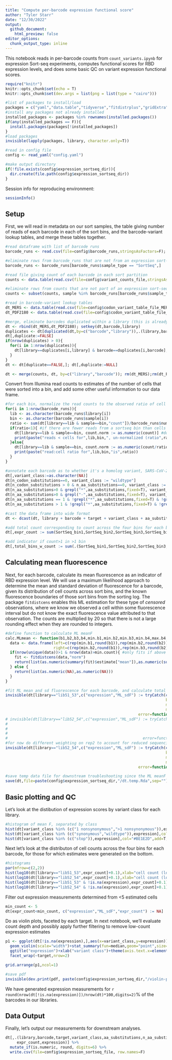 ```yaml
---
title: "Compute per-barcode expression functional score"
author: "Tyler Starr"
date: "12/30/2022"
output:
  github_document:
    html_preview: false
editor_options: 
  chunk_output_type: inline
---
```

This notebook reads in per-barcode counts from `count_variants.ipynb` for expression Sort-seq experiments, computes functional scores for RBD expression levels, and does some basic QC on variant expression functional scores.

```r
require("knitr")
knitr::opts_chunk$set(echo = T)
knitr::opts_chunk$set(dev.args = list(png = list(type = "cairo")))

#list of packages to install/load
packages = c("yaml","data.table","tidyverse","fitdistrplus","gridExtra")
#install any packages not already installed
installed_packages <- packages %in% rownames(installed.packages())
if(any(installed_packages == F)){
  install.packages(packages[!installed_packages])
}
#load packages
invisible(lapply(packages, library, character.only=T))

#read in config file
config <- read_yaml("config.yaml")

#make output directory
if(!file.exists(config$expression_sortseq_dir)){
  dir.create(file.path(config$expression_sortseq_dir))
}
```
Session info for reproducing environment:
```r
sessionInfo()
```

## Setup
First, we will read in metadata on our sort samples, the table giving number of reads of each barcode in each of the sort bins, and the barcode-variant lookup tables, and merge these tables together.

```r
#read dataframe with list of barcode runs
barcode_runs <- read.csv(file=config$barcode_runs,stringsAsFactors=F); barcode_runs <- subset(barcode_runs, select=-c(R1))

#eliminate rows from barcode_runs that are not from an expression sort-seq experiment
barcode_runs <- barcode_runs[barcode_runs$sample_type == "SortSeq",]

#read file giving count of each barcode in each sort partition
counts <- data.table(read.csv(file=config$variant_counts_file,stringsAsFactors=F))

#eliminate rows from counts that are not part of an expression sort-seq bin
counts <- subset(counts, sample %in% barcode_runs[barcode_runs$sample_type=="SortSeq","sample"])

#read in barcode-variant lookup tables
dt_MERS <- data.table(read.csv(file=config$codon_variant_table_file_MERS,stringsAsFactors=F))
dt_PDF2180 <- data.table(read.csv(file=config$codon_variant_table_file_PDF2180,stringsAsFactors=F))

#merge, eliminate barcodes duplicated within a library (this is already done)
dt <- rbind(dt_MERS,dt_PDF2180); setkey(dt,barcode,library)
duplicates <- dt[duplicated(dt,by=c("barcode","library")),.(library,barcode)] #the data.table duplciates function annoyingly only flags the first of each duplicate so doesn't intrinsically allow removal of both of the entries of the duplicate. So, flat what are duplciates, and then remove
dt[,duplicate:=FALSE]
if(nrow(duplicates) > 0){
  for(i in 1:nrow(duplicates)){
    dt[library==duplicates[i,library] & barcode==duplicates[i,barcode],duplicate:=TRUE]
  }
}
dt <- dt[duplicate==FALSE,]; dt[,duplicate:=NULL]

dt <- merge(counts, dt, by=c("library","barcode")); rm(dt_MERS);rm(dt_PDF2180);rm(counts); rm(duplicates)

```
 Convert from Illumina read counts to estimates of the number of cells that were sorted into a bin, and add some other useful information to our data frame.
 
```r
#for each bin, normalize the read counts to the observed ratio of cell recovery among bins
for(i in 1:nrow(barcode_runs)){
  lib <- as.character(barcode_runs$library[i])
  bin <- as.character(barcode_runs$sample[i])
  ratio <- sum(dt[library==lib & sample==bin,"count"])/barcode_runs$number_cells[i]
  if(ratio<1){ #if there are fewer reads from a sortseq bin than cells sorted
    dt[library==lib & sample==bin, count.norm := as.numeric(count)] #don't normalize cell counts, make count.norm the same as count
    print(paste("reads < cells for",lib,bin,", un-normalized (ratio",ratio,")")) #print to console to inform of undersampled bins
  }else{
    dt[library==lib & sample==bin, count.norm := as.numeric(count/ratio)] #normalize read counts by the average read:cell ratio, report in new "count.norm" column
    print(paste("read:cell ratio for",lib,bin,"is",ratio))
  }
}

#annotate each barcode as to whether it's a homolog variant, SARS-CoV-2 wildtype, synonymous muts only, stop, nonsynonymous, >1 nonsynonymous mutations
dt[,variant_class:=as.character(NA)]
dt[n_codon_substitutions==0, variant_class := "wildtype"]
dt[n_codon_substitutions > 0 & n_aa_substitutions==0, variant_class := "synonymous"]
dt[n_aa_substitutions>0 & grepl("*",aa_substitutions,fixed=T), variant_class := "stop"]
dt[n_aa_substitutions>0 & grepl("-",aa_substitutions,fixed=T), variant_class := "deletion"]
dt[n_aa_substitutions == 1 & !grepl("*",aa_substitutions,fixed=T) & !grepl("-",aa_substitutions,fixed=T), variant_class := "1 nonsynonymous"]
dt[n_aa_substitutions > 1 & !grepl("*",aa_substitutions,fixed=T) & !grepl("-",aa_substitutions,fixed=T), variant_class := ">1 nonsynonymous"]

#cast the data frame into wide format
dt <- dcast(dt, library + barcode + target + variant_class + aa_substitutions + n_aa_substitutions ~ sample, value.var="count.norm")

#add total count corresponding to count across the four bins for each barcode
dt[,expr_count := sum(SortSeq_bin1,SortSeq_bin2,SortSeq_bin3,SortSeq_bin4),by=c("library","barcode")]

#add indicator if count>1 in >1 bin
dt[,total_bins_w_count := sum(.(SortSeq_bin1,SortSeq_bin2,SortSeq_bin3,SortSeq_bin4)>0),by=c("library","barcode")]
```

## Calculating mean fluorescence
Next, for each barcode, calculate its mean fluorescence as an indicator of RBD expression level. We will use a maximum likelihood approach to determine the mean and standard deviation of fluorescence for a barcode, given its distribution of cell counts across sort bins, and the known fluorescence boundaries of those sort bins from the sorting log. The package `fitdistcens` enables this ML estimation for these type of *censored* observations, where we know we observed a cell within some fluorescence interval but do not know the exact fluorescence value attributed to that observation. The counts are multiplied by 20 so that there is not a large rounding effect when they are rounded to integers.
```r
#define function to calculate ML meanF
calc.MLmean <- function(b1,b2,b3,b4,min.b1,min.b2,min.b3,min.b4,max.b4,min.count=1){ #b1-4 gives observed cell counts in bins 1-4; remaining arguments give fluorescence boundaries of the respective bins; min.count gives minimum number of total observations needed across bins in order to calculate meanF (default 1)
  data <- data.frame(left=c(rep(min.b1,round(b1)),rep(min.b2,round(b2)),rep(min.b3,round(b3)),rep(min.b4,round(b4))),
                     right=c(rep(min.b2,round(b1)),rep(min.b3,round(b2)),rep(min.b4,round(b3)),rep(max.b4,round(b4)))) #define data input in format required for fitdistcens
  if(nrow(unique(data))>1 & nrow(data)>min.count){ #only fits if above user-specified min.count, and if the data satisfies the fitdistcens requirement that cells are observed in at least two of the censored partitions to enable ML estimation of identifiable parameters
    fit <- fitdistcens(data,"norm")
    return(list(as.numeric(summary(fit)$estimate["mean"]),as.numeric(summary(fit)$estimate["sd"])))
  } else {
    return(list(as.numeric(NA),as.numeric(NA)))
  }
}

#fit ML mean and sd fluorescence for each barcode, and calculate total cell count as the sum across the four bins. Multiply cell counts by a factor of 20 to minimize rounding errors since fitdistcens requires rounding to integer inputs
invisible(dt[library=="lib51_53",c("expression","ML_sdF") := tryCatch(calc.MLmean(b1=SortSeq_bin1*20,b2=SortSeq_bin2*20,
                                                                      b3=SortSeq_bin3*20,b4=SortSeq_bin4*20,
                                                                      min.b1=log(20),min.b2=log(650),min.b3=log(1133),
                                                                      min.b4=log(2015),max.b4=log(229000)),
                                                          error=function(e){return(list(as.numeric(NA),as.numeric(NA)))}),by=c("library","barcode")])
# invisible(dt[library=="lib52_54",c("expression","ML_sdF") := tryCatch(calc.MLmean(b1=SortSeq_bin1*20,b2=SortSeq_bin2*20,
#                                                                       b3=SortSeq_bin3*20,b4=SortSeq_bin4*20,
#                                                                       min.b1=log(20),min.b2=log(650),min.b3=log(1133),
#                                                                       min.b4=log(2015),max.b4=log(229000)),
#                                                           error=function(e){return(list(as.numeric(NA),as.numeric(NA)))}),by=c("library","barcode")])
#for now do different weighting on rep2 to account for reduced sequencing reads
invisible(dt[library=="lib52_54",c("expression","ML_sdF") := tryCatch(calc.MLmean(b1=SortSeq_bin1*30,b2=SortSeq_bin2*10,
                                                                      b3=SortSeq_bin3*12.5,b4=SortSeq_bin4*10,
                                                                      min.b1=log(20),min.b2=log(650),min.b3=log(1133),
                                                                      min.b4=log(2015),max.b4=log(229000)),
                                                          error=function(e){return(list(as.numeric(NA),as.numeric(NA)))}),by=c("library","barcode")])

#save temp data file for downstream troubleshooting since the ML meanF took >1hr to calculate -- don't use these for final anlaysis though for reproducibility!
save(dt,file=paste(config$expression_sortseq_dir,"/dt.temp.Rda",sep=""))
```
## Basic plotting and QC

Let's look at the distibution of expression scores by variant class for each library.

```r
#histogram of mean F, separated by class
hist(dt[variant_class %in% (c("1 nonsynonymous",">1 nonsynonymous")),expression],col="gray40",main="",breaks=50,xlab="ML mean fluorescence (a.u.)")
hist(dt[variant_class %in% (c("synonymous","wildtype")),expression],col="#92278F",add=T,breaks=50)
hist(dt[variant_class %in% (c("stop")),expression],col="#BE1E2D",add=T,breaks=50)
```

Next let's look at the distributon of cell counts across the four bins for each barcode, for those for which estimates were generated on the bottom. 
```r
#histograms
par(mfrow=c(2,2))
hist(log10(dt[library=="lib51_53",expr_count]+0.1),xlab="cell count (log10, plus 0.1 pseudocount)",main="lib51_53, all bc",col="gray50")
hist(log10(dt[library=="lib52_54",expr_count]+0.1),xlab="cell count (log10, plus 0.1 pseudocount)",main="lib52_54, all bc",col="gray50")
hist(log10(dt[library=="lib51_53" & !is.na(expression),expr_count]+0.1),xlab="cell count (log10, plus 0.1 pseudocount)",main="lib51_53, determined",col="gray50")
hist(log10(dt[library=="lib52_54" & !is.na(expression),expr_count]+0.1),xlab="cell count (log10, plus 0.1 pseudocount)",main="lib52_54, determined",col="gray50")

```

Filter out expression measurements determined from <5 estimated cells

```r
min_count <- 5
dt[expr_count<min_count, c("expression","ML_sdF","expr_count") := NA]
```

Do as violin plots, faceted by each target. In next notebook, we'll evaluate count depth and possibly apply further filtering to remove low-count expression estimates

```r
p1 <- ggplot(dt[!is.na(expression),],aes(x=variant_class,y=expression))+
  geom_violin(scale="width")+stat_summary(fun=median,geom="point",size=1)+
  ggtitle("expression")+xlab("variant class")+theme(axis.text.x=element_text(angle=-90,hjust=0))+
  facet_wrap(~target,nrow=2)

grid.arrange(p1,ncol=1)

#save pdf
invisible(dev.print(pdf, paste(config$expression_sortseq_dir,"/violin-plot_meanF-by-target.pdf",sep="")))
```

We have generated expression measurements for `r round(nrow(dt[!is.na(expression)])/nrow(dt)*100,digits=2)`% of the barcodes in our libraries.

## Data Output

Finally, let's output our measurements for downstream analyses.

```r
dt[,.(library,barcode,target,variant_class,aa_substitutions,n_aa_substitutions,
     expr_count,expression)] %>%
  mutate_if(is.numeric, round, digits=6) %>%
  write.csv(file=config$expression_sortseq_file, row.names=F)

```



